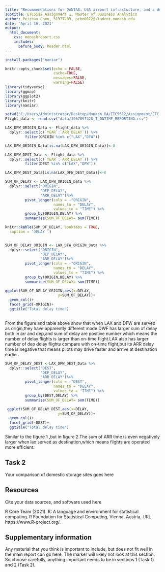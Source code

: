 ```yaml
---
title: "Recommendations for QANTAS: USA airport infrastucture, and a domestic aircraft storage facility"
subtitle: ETC5512 Assignment 1, Master of Business Analytics
author: Peizhao Chen, 31377203, pche0072@student.monash.edu 
date: 'April 16, 2021'
output: 
  html_document:
    css: monashreport.css
    includes:
      before_body: header.html
---
```


```r
install.packages("naniar")
```


```r
knitr::opts_chunk$set(echo = FALSE,
                      cache=TRUE, 
                      messages=FALSE, 
                      warning=FALSE)
library(tidyverse)
library(ggmap)
library(ggplot2)
library(knitr)
library(naniar)
```


```r

setwd("C:/Users/Administrator/Desktop/Monash BA/ETC5512/Assignment/ETC-5512")
Flight_data <- read.csv("data/1067097428_T_ONTIME_REPORTING.csv")

```

```r
LAX_DFW_ORIGIN_Data <- Flight_data %>%
  dplyr::select(c(`YEAR`:`ARR_DELAY`)) %>%
         filter(ORIGIN %in% c("LAX","DFW"))

LAX_DFW_ORIGIN_Data[is.na(LAX_DFW_ORIGIN_Data)]<-0
```

```r

LAX_DFW_DEST_Data <- Flight_data %>%
  dplyr::select(c(`YEAR`:`ARR_DELAY`)) %>%
         filter(DEST %in% c("LAX","DFW"))

LAX_DFW_DEST_Data[is.na(LAX_DFW_DEST_Data)]<-0                
```

```r


SUM_OF_DELAY <- LAX_DFW_ORIGIN_Data %>%
  dplyr::select("ORIGIN",
                "DEP_DELAY",
                "ARR_DELAY")%>%
         pivot_longer(cols = -"ORIGIN",
                      names_to = "DELAY",
                      values_to = "TIME") %>%
         group_by(ORIGIN,DELAY) %>%
         summarise(SUM_OF_DELAY= sum(TIME))

knitr::kable(SUM_OF_DELAY, booktabs = TRUE,
  caption = 'DELAY ')         
    
```

```r

SUM_OF_DELAY_ORIGIN <- LAX_DFW_ORIGIN_Data %>%
  dplyr::select("ORIGIN",
                "DEP_DELAY",
                "ARR_DELAY")%>%
         pivot_longer(cols = -"ORIGIN",
                      names_to = "DELAY",
                      values_to = "TIME") %>%
         group_by(ORIGIN,DELAY) %>%
         summarise(SUM_OF_DELAY= sum(TIME))

ggplot(SUM_OF_DELAY_ORIGIN,aes(x=DELAY,
                        y=SUM_OF_DELAY))+
  geom_col()+
  facet_grid(~ORIGIN)+
  ggtitle("Total delay time")
 
```

From the figure and table above show that when LAX and DFW are served as origin,they have apparently different mode.DWF has larger sum of delay both in arr and dep,and sum of delay are positive number which means the number of delay flights is larger than on-time flight.LAX also has larger number of dep delay flights compare with on-time flight,but its ARR delay time is negative that means pilots may drive faster and arrive at destination earlier.

```r

SUM_OF_DELAY_DEST <-LAX_DFW_DEST_Data %>%
  dplyr::select("DEST",
                "DEP_DELAY",
                "ARR_DELAY")%>%
         pivot_longer(cols = -"DEST",
                      names_to = "DELAY",
                      values_to = "TIME") %>%
         group_by(DEST,DELAY) %>%
         summarise(SUM_OF_DELAY= sum(TIME))

 ggplot(SUM_OF_DELAY_DEST,aes(x=DELAY,
                        y=SUM_OF_DELAY))+
  geom_col()+
  facet_grid(~DEST)+
  ggtitle("Total delay time") 
```
Similar to the figure 1 ,but in figure 2.The sum of ARR time is even negatively larger when lax served as destination,which means flights are operated more efficient.

## Task 2

Your comparison of domestic storage sites goes here

## Resources

Cite your data sources, and software used here

R Core Team (2021). R: A language and environment for
statistical computing. R Foundation for Statistical
Computing, Vienna, Austria. URL
https://www.R-project.org/.

## Supplementary information

Any material that you think is important to include, but does not fit well in the main report can go here. The marker will likely not look at this section. So choose carefully, anything important needs to be in sections 1 (Task 1) and 2 (Task 2).
